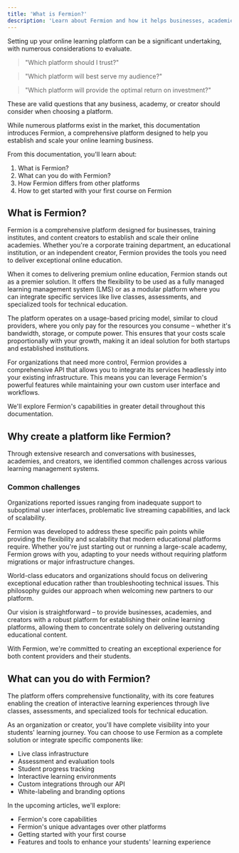 ```yaml
---
title: 'What is Fermion?'
description: 'Learn about Fermion and how it helps businesses, academies, and creators build their online learning platforms'
---
```


Setting up your online learning platform can be a significant undertaking, with numerous considerations to evaluate.

> "Which platform should I trust?"

> "Which platform will best serve my audience?"

> "Which platform will provide the optimal return on investment?"

These are valid questions that any business, academy, or creator should consider when choosing a platform.

While numerous platforms exist in the market, this documentation introduces Fermion, a comprehensive platform designed to help you establish and scale your online learning business.

From this documentation, you'll learn about:

1. What is Fermion?
2. What can you do with Fermion?
3. How Fermion differs from other platforms
4. How to get started with your first course on Fermion

## What is Fermion?

Fermion is a comprehensive platform designed for businesses, training institutes, and content creators to establish and scale their online academies. Whether you're a corporate training department, an educational institution, or an independent creator, Fermion provides the tools you need to deliver exceptional online education.

When it comes to delivering premium online education, Fermion stands out as a premier solution. It offers the flexibility to be used as a fully managed learning management system (LMS) or as a modular platform where you can integrate specific services like live classes, assessments, and specialized tools for technical education.

The platform operates on a usage-based pricing model, similar to cloud providers, where you only pay for the resources you consume – whether it's bandwidth, storage, or compute power. This ensures that your costs scale proportionally with your growth, making it an ideal solution for both startups and established institutions.

For organizations that need more control, Fermion provides a comprehensive API that allows you to integrate its services headlessly into your existing infrastructure. This means you can leverage Fermion's powerful features while maintaining your own custom user interface and workflows.

We'll explore Fermion's capabilities in greater detail throughout this documentation.

## Why create a platform like Fermion?

Through extensive research and conversations with businesses, academies, and creators, we identified common challenges across various learning management systems.

### Common challenges

Organizations reported issues ranging from inadequate support to suboptimal user interfaces, problematic live streaming capabilities, and lack of scalability.

Fermion was developed to address these specific pain points while providing the flexibility and scalability that modern educational platforms require. Whether you're just starting out or running a large-scale academy, Fermion grows with you, adapting to your needs without requiring platform migrations or major infrastructure changes.

World-class educators and organizations should focus on delivering exceptional education rather than troubleshooting technical issues. This philosophy guides our approach when welcoming new partners to our platform.

Our vision is straightforward – to provide businesses, academies, and creators with a robust platform for establishing their online learning platforms, allowing them to concentrate solely on delivering outstanding educational content.

With Fermion, we're committed to creating an exceptional experience for both content providers and their students.

## What can you do with Fermion?

The platform offers comprehensive functionality, with its core features enabling the creation of interactive learning experiences through live classes, assessments, and specialized tools for technical education.

As an organization or creator, you'll have complete visibility into your students' learning journey. You can choose to use Fermion as a complete solution or integrate specific components like:

-   Live class infrastructure
-   Assessment and evaluation tools
-   Student progress tracking
-   Interactive learning environments
-   Custom integrations through our API
-   White-labeling and branding options

In the upcoming articles, we'll explore:

-   Fermion's core capabilities
-   Fermion's unique advantages over other platforms
-   Getting started with your first course
-   Features and tools to enhance your students' learning experience
